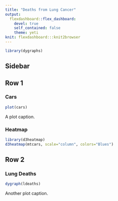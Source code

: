 ```yaml
---
title: "Deaths from Lung Cancer"
output: 
  flexdashboard::flex_dashboard: 
    devel: true
    self_contained: false
    theme: yeti
knit: flexdashboard:::knit2browser
---
```


```r
library(dygraphs)
```

Sidebar {.sidebar}
-------------------------------------------------------------------------------

Row 1
-------------------------------------------------------------------------------

### Cars

```r
plot(cars)
```

A plot caption.

### Heatmap

```r
library(d3heatmap)
d3heatmap(mtcars, scale="column", colors="Blues")
```

Row 2
-------------------------------------------------------------------------------

### Lung Deaths

```r
dygraph(ldeaths)
```

Another plot caption.
